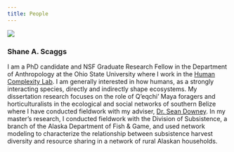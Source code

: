 ```yaml
---
title: People
---
```


![](/./people_files/SAS_amanita.jpg)

### Shane A. Scaggs

I am a PhD candidate and NSF Graduate Research Fellow in the Department of Anthropology at the Ohio State University where I work in the [Human Complexity Lab](http://u.osu.edu/hclab/). I am generally interested in how humans, as a strongly interacting species, directly and indirectly shape ecosystems. My dissertation research focuses on the role of Q'eqchi' Maya foragers and horticulturalists in the ecological and social networks of southern Belize where I have conducted fieldwork with my adviser, [Dr. Sean Downey](https://anthropology.osu.edu/people/downey.205). In my master's research, I conducted fieldwork with the Division of Subsistence, a branch of the Alaska Department of Fish & Game, and used network modeling to characterize the relationship between subsistence harvest diversity and resource sharing in a network of rural Alaskan households.    